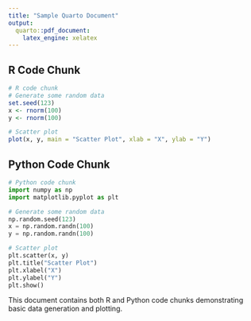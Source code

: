 ```yaml
---
title: "Sample Quarto Document"
output:
  quarto::pdf_document:
    latex_engine: xelatex
---
```


## R Code Chunk

```r
# R code chunk
# Generate some random data
set.seed(123)
x <- rnorm(100)
y <- rnorm(100)

# Scatter plot
plot(x, y, main = "Scatter Plot", xlab = "X", ylab = "Y")
```

## Python Code Chunk

```python
# Python code chunk
import numpy as np
import matplotlib.pyplot as plt

# Generate some random data
np.random.seed(123)
x = np.random.randn(100)
y = np.random.randn(100)

# Scatter plot
plt.scatter(x, y)
plt.title("Scatter Plot")
plt.xlabel("X")
plt.ylabel("Y")
plt.show()
```

This document contains both R and Python code chunks demonstrating basic data generation and plotting.

